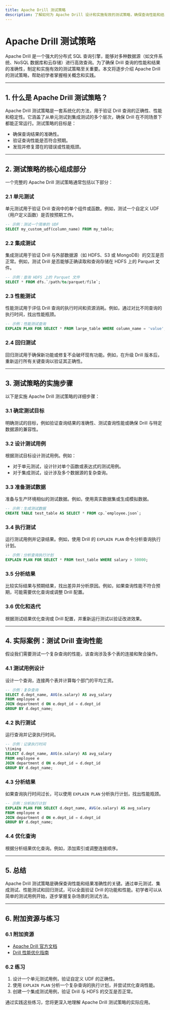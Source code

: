 ```yaml
---
title: Apache Drill 测试策略
description: 了解如何为 Apache Drill 设计和实施有效的测试策略，确保查询性能和结果的准确性。
---
```


# Apache Drill 测试策略

Apache Drill 是一个强大的分布式 SQL 查询引擎，能够对多种数据源（如文件系统、NoSQL 数据库和云存储）进行高效查询。为了确保 Drill 查询的性能和结果的准确性，制定和实施有效的测试策略至关重要。本文将逐步介绍 Apache Drill 的测试策略，帮助初学者掌握相关概念和实践。

---

## 1. 什么是 Apache Drill 测试策略？

Apache Drill 测试策略是一套系统化的方法，用于验证 Drill 查询的正确性、性能和稳定性。它涵盖了从单元测试到集成测试的多个层次，确保 Drill 在不同场景下都能正常运行。测试策略的目标是：

- 确保查询结果的准确性。
- 验证查询性能是否符合预期。
- 发现并修复潜在的错误或性能瓶颈。

---

## 2. 测试策略的核心组成部分

一个完整的 Apache Drill 测试策略通常包括以下部分：

### 2.1 单元测试
单元测试用于验证 Drill 查询中的单个组件或函数。例如，测试一个自定义 UDF（用户定义函数）是否按预期工作。

```sql
-- 示例：测试一个简单的 UDF
SELECT my_custom_udf(column_name) FROM my_table;
```

### 2.2 集成测试
集成测试用于验证 Drill 与外部数据源（如 HDFS、S3 或 MongoDB）的交互是否正常。例如，测试 Drill 是否能够正确读取和查询存储在 HDFS 上的 Parquet 文件。

```sql
-- 示例：查询 HDFS 上的 Parquet 文件
SELECT * FROM dfs.`/path/to/parquet/file`;
```

### 2.3 性能测试
性能测试用于评估 Drill 查询的执行时间和资源消耗。例如，通过对比不同查询的执行时间，找出性能瓶颈。

```sql
-- 示例：性能测试查询
EXPLAIN PLAN FOR SELECT * FROM large_table WHERE column_name = 'value';
```

### 2.4 回归测试
回归测试用于确保新功能或修复不会破坏现有功能。例如，在升级 Drill 版本后，重新运行所有关键查询以验证其正确性。

---

## 3. 测试策略的实施步骤

以下是实施 Apache Drill 测试策略的详细步骤：

### 3.1 确定测试目标
明确测试的目标，例如验证查询结果的准确性、测试查询性能或确保 Drill 与特定数据源的兼容性。

### 3.2 设计测试用例
根据测试目标设计测试用例。例如：
- 对于单元测试，设计针对单个函数或表达式的测试用例。
- 对于集成测试，设计涉及多个数据源的复杂查询。

### 3.3 准备测试数据
准备与生产环境相似的测试数据。例如，使用真实数据集或生成模拟数据。

```sql
-- 示例：生成测试数据
CREATE TABLE test_table AS SELECT * FROM cp.`employee.json`;
```

### 3.4 执行测试
运行测试用例并记录结果。例如，使用 Drill 的 `EXPLAIN PLAN` 命令分析查询执行计划。

```sql
-- 示例：分析查询执行计划
EXPLAIN PLAN FOR SELECT * FROM test_table WHERE salary > 50000;
```

### 3.5 分析结果
比较实际结果与预期结果，找出差异并分析原因。例如，如果查询性能不符合预期，可能需要优化查询或调整 Drill 配置。

### 3.6 优化和迭代
根据测试结果优化查询或 Drill 配置，并重新运行测试以验证改进效果。

---

## 4. 实际案例：测试 Drill 查询性能

假设我们需要测试一个复杂查询的性能，该查询涉及多个表的连接和聚合操作。

### 4.1 测试用例设计
设计一个查询，连接两个表并计算每个部门的平均工资。

```sql
-- 示例：复杂查询
SELECT d.dept_name, AVG(e.salary) AS avg_salary
FROM employee e
JOIN department d ON e.dept_id = d.dept_id
GROUP BY d.dept_name;
```

### 4.2 执行测试
运行查询并记录执行时间。

```sql
-- 示例：记录执行时间
\timing
SELECT d.dept_name, AVG(e.salary) AS avg_salary
FROM employee e
JOIN department d ON e.dept_id = d.dept_id
GROUP BY d.dept_name;
```

### 4.3 分析结果
如果查询执行时间过长，可以使用 `EXPLAIN PLAN` 分析执行计划，找出性能瓶颈。

```sql
-- 示例：分析执行计划
EXPLAIN PLAN FOR SELECT d.dept_name, AVG(e.salary) AS avg_salary
FROM employee e
JOIN department d ON e.dept_id = d.dept_id
GROUP BY d.dept_name;
```

### 4.4 优化查询
根据分析结果优化查询。例如，添加索引或调整连接顺序。

---

## 5. 总结

Apache Drill 测试策略是确保查询性能和结果准确性的关键。通过单元测试、集成测试、性能测试和回归测试，可以全面验证 Drill 的功能和性能。初学者可以从简单的测试用例开始，逐步掌握复杂场景的测试方法。

---

## 6. 附加资源与练习

### 6.1 附加资源
- [Apache Drill 官方文档](https://drill.apache.org/docs/)
- [Drill 性能优化指南](https://drill.apache.org/docs/performance-tuning-introduction/)

### 6.2 练习
1. 设计一个单元测试用例，验证自定义 UDF 的正确性。
2. 使用 `EXPLAIN PLAN` 分析一个复杂查询的执行计划，并尝试优化查询性能。
3. 创建一个集成测试用例，验证 Drill 与 HDFS 的交互是否正常。

通过实践这些练习，您将更深入地理解 Apache Drill 测试策略的实际应用。